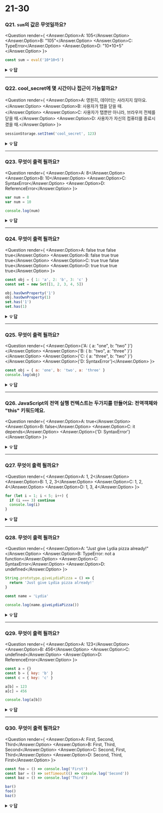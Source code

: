 
# 21-30

### Q21. `sum`의 값은 무엇일까요?

<Question render={
  <Answer answer="A">
  <Answer.Option>A: 105</Answer.Option>
  <Answer.Option>B: "105"</Answer.Option>
  <Answer.Option>C: TypeError</Answer.Option>
  <Answer.Option>D: "10*10+5"</Answer.Option>
</Answer>
}>

```javascript
const sum = eval('10*10+5')
```

</Question>

<details>
    <summary>
    <b>💡 답</b>
    </summary>


***Answer: A***

`eval` 문자열로 통과된 코드를 평가해요. 만약 그것이 이 경우처럼 표현 식이라면, 표현 식을 평가해요. 표현식은 `10 * 10 + 5`이에요. 이것은 숫자 `105`를 반환해요.


</details>

---

### Q22. cool_secret에 몇 시간이나 접근이 가능할까요?

<Question render={
  <Answer answer="B">
  <Answer.Option>A: 영원히, 데이터는 사라지지 않아요.</Answer.Option>
  <Answer.Option>B: 사용자가 탭을 닫을 때.</Answer.Option>
  <Answer.Option>C: 사용자가 탭뿐만 아니라, 브라우저 전체를 닫을 때.</Answer.Option>
  <Answer.Option>D: 사용자가 자신의 컴퓨터를 종료시켰을 때.</Answer.Option>
</Answer>
}>

```javascript
sessionStorage.setItem('cool_secret', 123)
```

</Question>

<details>
        <summary>
        <b>💡 답</b>
    </summary>


***Answer: B***

`sessionStorage`에 저장된 데이터는 _탭_ 을 닫은 후에 삭제돼요.

만약 `localStorage`를 사용했다면, 예를 들어 `localStorage.clear()`를 호출하지 않는 한, 데이터는 영원할 거예요.


</details>

---

### Q23. 무엇이 출력 될까요?

<Question render={
  <Answer answer="B">
  <Answer.Option>A: 8</Answer.Option>
  <Answer.Option>B: 10</Answer.Option>
  <Answer.Option>C: SyntaxError</Answer.Option>
  <Answer.Option>D: ReferenceError</Answer.Option>
</Answer>
}>

```javascript
var num = 8
var num = 10

console.log(num)
```

</Question>

<details>
        <summary>
        <b>💡 답</b>
    </summary>



***Answer: B***

`var` 키워드를 사용하면, 같은 이름으로 복수의 변수를 선언할 수 있어요. 변수는 최신의 값을 가져요.

블록 스코프의 `let` 또는 `const`에서는 할 수 없어요.


</details>

---

### Q24. 무엇이 출력 될까요?

<Question render={
  <Answer answer="C">
  <Answer.Option>A: false true false true</Answer.Option>
  <Answer.Option>B: false true true true</Answer.Option>
  <Answer.Option>C: true true false true</Answer.Option>
  <Answer.Option>D: true true true true</Answer.Option>
</Answer>
}>

```javascript
const obj = { 1: 'a', 2: 'b', 3: 'c' }
const set = new Set([1, 2, 3, 4, 5])

obj.hasOwnProperty('1')
obj.hasOwnProperty(1)
set.has('1')
set.has(1)
```

</Question>

<details>
       <summary>
        <b>💡 답</b>
    </summary>


***Answer: C***

모든 객체의 키는(심볼 제외) 문자열로 직접 입력하지 않았다고 해도 내부적으로는 문자열이에요. 이것이 `obj.hasOwnProperty('1')`도 true를 반환하는 이유예요.

set에서는 동작하지 않아요. set에는 `'1'`이 없어요: `set.has('1')`은 `false`를 반환해요. 숫자 유형인 `1`을 가지고 있어, `set.has(1)`는 `true`를 반환해요.


</details>

---

### Q25. 무엇이 출력 될까요?

<Question render={
  <Answer answer="C">
  <Answer.Option>{'A: { a: "one", b: "two" }'}</Answer.Option>
  <Answer.Option>{'B: { b: "two", a: "three" }'}</Answer.Option>
  <Answer.Option>{'C: { a: "three", b: "two" }'}</Answer.Option>
  <Answer.Option>{'D: SyntaxError'}</Answer.Option>
</Answer>
}>

```javascript
const obj = { a: 'one', b: 'two', a: 'three' }
console.log(obj)
```

</Question>

<details>
           <summary>
        <b>💡 답</b>
    </summary>


***Answer: C***

같은 이름의 키를 두 개 갖고 있다면, 키는 대체 될 거예요. 여전히 첫 번째 위치에 있지만, 마지막으로 지정된 값을 가져요.


</details>

---

### Q26. JavaScript의 전역 실행 컨텍스트는 두가지를 만들어요: 전역객체와 "this" 키워드에요.

<Question render={
  <Answer answer="A">
  <Answer.Option>A: true</Answer.Option>
  <Answer.Option>B: false</Answer.Option>
  <Answer.Option>C: it depends</Answer.Option>
  <Answer.Option>{'D: SyntaxError'}</Answer.Option>
</Answer>
}>

</Question>

<details>
  <summary>
        <b>💡 답</b>
    </summary>


***Answer: A***

기본적인 실행 콘텍스트는 전역 실행 문장이에요: 당신의 코드 모든 곳에서 접근할 수 있어요.


</details>

---

### Q27. 무엇이 출력 될까요?

<Question render={
  <Answer answer="C">
  <Answer.Option>A: 1, 2</Answer.Option>
  <Answer.Option>B: 1, 2, 3</Answer.Option>
  <Answer.Option>C: 1, 2, 4</Answer.Option>
  <Answer.Option>D: 1, 3, 4</Answer.Option>
</Answer>
}>

```javascript
for (let i = 1; i < 5; i++) {
  if (i === 3) continue
  console.log(i)
}
```

</Question>

<details>
  <summary>
        <b>💡 답</b>
    </summary>


***Answer: C***

`continue` 표현 식은 특정 조건이 `true`를 반환하면 반복 처리를 건너뛰어요.


</details>

---

### Q28. 무엇이 출력 될까요?

<Question render={
  <Answer answer="A">
  <Answer.Option>A: "Just give Lydia pizza already!"</Answer.Option>
  <Answer.Option>B: TypeError: not a function</Answer.Option>
  <Answer.Option>C: SyntaxError</Answer.Option>
  <Answer.Option>D: undefined</Answer.Option>
</Answer>
}>

```javascript
String.prototype.giveLydiaPizza = () => {
  return 'Just give Lydia pizza already!'
}

const name = 'Lydia'

console.log(name.giveLydiaPizza())
```

</Question>

<details>
    <summary>
        <b>💡 답</b>
    </summary>


***Answer: A***

`String`은 내장 생성자로 속성을 추가할 수 있어요. 그냥 문자열 프로토타입에 메소드를 추가한거예요. 원시형 문자열은 문자열 프로토타입 함수가 생성한 문자열 객체로 자동 변환돼요. 그래서, 모든 문자열(문자열 객체)은 그 메소드에 접근할 수 있어요!


</details>

---

### Q29. 무엇이 출력 될까요?

<Question render={
  <Answer answer="B">
  <Answer.Option>A: 123</Answer.Option>
  <Answer.Option>B: 456</Answer.Option>
  <Answer.Option>C: undefined</Answer.Option>
  <Answer.Option>D: ReferenceError</Answer.Option>
</Answer>
}>

```javascript
const a = {}
const b = { key: 'b' }
const c = { key: 'c' }

a[b] = 123
a[c] = 456

console.log(a[b])
```

</Question>

<details>
   <summary>
        <b>💡 답</b>
    </summary>


***Answer: B***

객체 키는 자동으로 문자열로 변환돼요. 객체 `a`에 키는 객체(b), 값은 `123`으로 설정하려고 해요.

그러나, 객체를 문자열화 하면 `"[object Object]"`가 돼요. 그래서 여기서 말하고자 하는 건 `a["object Object"] = 123`이라는 거예요. 그 후, 같은 일을 다시 시도해요. `c`는 암묵적으로 문자열화 한 다른 객체에요. 그래서 `a["object Object"] = 456`이 돼요.

그 후, `a[b]`를 출력하면 실제로는 `a["object Object"]`예요. 그냥 `456`을 설정했기 때문에, `456`을 반환해요.


</details>

---

### Q30. 무엇이 출력 될까요?

<Question render={
  <Answer answer="B">
  <Answer.Option>A: First, Second, Third</Answer.Option>
  <Answer.Option>B: First, Third, Second</Answer.Option>
  <Answer.Option>C: Second, First, Third</Answer.Option>
  <Answer.Option>D: Second, Third, First</Answer.Option>
</Answer>
}>

```javascript
const foo = () => console.log('First')
const bar = () => setTimeout(() => console.log('Second'))
const baz = () => console.log('Third')

bar()
foo()
baz()
```

</Question>

<details>
  <summary>
        <b>💡 답</b>
    </summary>


***Answer: B***

처음에 `setTimeout`함수를 호출했어요. 그러나 그것은 마지막에 출력돼요.

브라우저에는 런타임 엔진뿐만 아니라 `WebAPI`라고 불리는 것도 존재해요. `WebAPI`는 `setTimeout`함수를 최초에 부여하는데, DOM을 예로 들 수 있어요.

_callback_ 이 WebAPI에 푸시된 후, `setTimeout`함수 자체(callback이 아니에요!)는 stack에 사라졌어요.

<img src="https://i.imgur.com/X5wsHOg.png" width="200"/>

지금, `foo` 는 호출되었고, `"First"`는 출력되었어요.

<img src="https://i.imgur.com/Pvc0dGq.png" width="200"/>

`foo`는 stack에 사라지고, `baz`가 호출되었어요. `"Third"`가 출력되었어요.

<img src="https://i.imgur.com/WhA2bCP.png" width="200"/>

WebAPI는 준비가 될 때마다 stack에 항목을 추가할 수 없어요. 대신에, _queue_ 라고 불리는 것에 callback 함수를 푸시해요.

<img src="https://i.imgur.com/NSnDZmU.png" width="200"/>

여기서 event loop가 작동하기 시작해요. **event loop**는 stack과 task queue를 봐요. stack이 비어있다면, queue에 첫 번째의 것을 가져다가 stack 위로 푸시해요.

<img src="https://i.imgur.com/uyiScAI.png" width="200"/>

`bar`가 호출되었고, `"Second"`가 출력되었으며, stack에서 사라졌어요.


</details>

